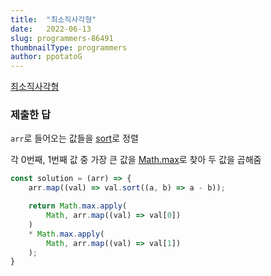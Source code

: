 ```yaml
---
title:  "최소직사각형"
date:   2022-06-13
slug: programmers-86491
thumbnailType: programmers
author: ppotatoG
---
```


[최소직사각형](https://programmers.co.kr/learn/courses/30/lessons/86491?language=javascript)

### 제출한 답

`arr`로 들어오는 값들을 [sort](https://developer.mozilla.org/ko/docs/Web/JavaScript/Reference/Global_Objects/Array/sort)로 정렬

각 0번째, 1번째 값 중 가장 큰 값을 [Math.max](https://developer.mozilla.org/ko/docs/Web/JavaScript/Reference/Global_Objects/Math/max)로 찾아 두 값을 곱해줌

```js
const solution = (arr) => {
    arr.map((val) => val.sort((a, b) => a - b));

    return Math.max.apply(
        Math, arr.map((val) => val[0])
    )
    * Math.max.apply(
        Math, arr.map((val) => val[1])
    );
}
```